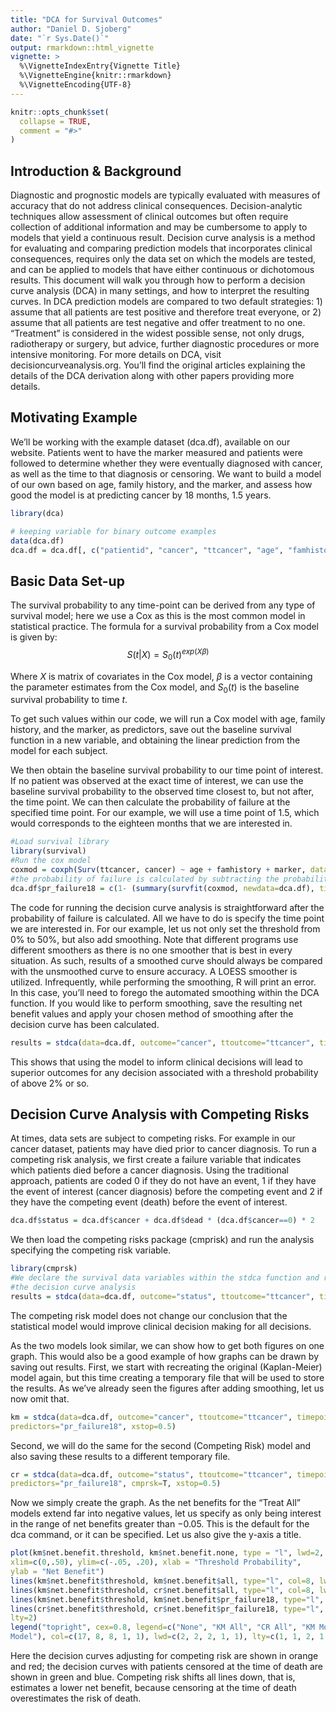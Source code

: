 ```yaml
---
title: "DCA for Survival Outcomes"
author: "Daniel D. Sjoberg"
date: "`r Sys.Date()`"
output: rmarkdown::html_vignette
vignette: >
  %\VignetteIndexEntry{Vignette Title}
  %\VignetteEngine{knitr::rmarkdown}
  %\VignetteEncoding{UTF-8}
---
```


```r
knitr::opts_chunk$set(
  collapse = TRUE,
  comment = "#>"
)
```

## Introduction & Background

Diagnostic and prognostic models are typically evaluated with measures of accuracy that do not address clinical consequences. Decision-analytic techniques allow assessment of clinical outcomes but often require collection of additional information and may be cumbersome to apply to models that yield a continuous result. Decision curve analysis is a method for evaluating and comparing prediction models that incorporates  clinical consequences, requires only the data set on which the models are tested, and can be applied to models that have either continuous or dichotomous results.  This document will walk you through how to perform a decision curve analysis (DCA) in many settings, and how to interpret the resulting curves.  In DCA prediction models are compared to two default strategies: 1) assume that all patients are test positive and therefore treat everyone, or 2) assume that all patients are test negative and offer treatment to no one. “Treatment” is considered in the widest possible sense, not only drugs, radiotherapy or surgery, but advice, further diagnostic procedures or more intensive monitoring.  For more details on DCA, visit decisioncurveanalysis.org.  You’ll find the original articles explaining the details of the DCA derivation along with other papers providing more details.

## Motivating Example

We’ll be working with the example dataset (dca.df), available on our website.  Patients went to have the marker measured and patients were followed to determine whether they were eventually diagnosed with cancer, as well as the time to that diagnosis or censoring. We want to build a model of our own based on age, family history, and the marker, and assess how good the model is at predicting cancer by 18 months, 1.5 years. 

```r
library(dca)

# keeping variable for binary outcome examples
data(dca.df)
dca.df = dca.df[, c("patientid", "cancer", "ttcancer", "age", "famhistory", "marker", "dead")]
```

## Basic Data Set-up

The survival probability to any time-point can be derived from any type of survival model; here we use a Cox as this is the most common model in statistical practice.  The formula for a survival probability from a Cox model is given by:
$$
S(t|X) = S_0(t)^{exp(X\beta)}
$$

Where $X$ is matrix of covariates in the Cox model, $\beta$ is a vector containing the parameter estimates from the Cox model, and $S_0(t)$ is the baseline survival probability to time $t$.

To get such values within our code, we will run a Cox model with age, family history, and the marker, as predictors, save out the baseline survival function in a new variable, and obtaining the linear prediction from the model for each subject.

We then obtain the baseline survival probability to our time point of interest. If no patient was observed at the exact time of interest, we can use the baseline survival probability to the observed time closest to, but not after, the time point. We can then calculate the probability of failure at the specified time point. For our example, we will use a time point of 1.5, which would corresponds to the eighteen months that we are interested in.

```r
#Load survival library
library(survival)
#Run the cox model
coxmod = coxph(Surv(ttcancer, cancer) ~ age + famhistory + marker, data=dca.df)
#the probability of failure is calculated by subtracting the probability of #survival from 1. 
dca.df$pr_failure18 = c(1- (summary(survfit(coxmod, newdata=dca.df), times=1.5)$surv))
```

The code for running the decision curve analysis is straightforward after the probability of failure is calculated. All we have to do is specify the time point we are interested in. For our example, let us not only set the threshold from 0% to 50%, but also add smoothing.  Note that different programs use different smoothers as there is no one smoother that is best in every situation. As such, results of a smoothed curve should always be compared with the unsmoothed curve to ensure accuracy. 
A LOESS smoother is utilized.  Infrequently, while performing the smoothing, R will print an error.  In this case, you’ll need to forego the automated smoothing within the DCA function.  If you would like to perform smoothing, save the resulting net benefit values and apply your chosen method of smoothing after the decision curve has been calculated.

```r
results = stdca(data=dca.df, outcome="cancer", ttoutcome="ttcancer", timepoint=1.5, predictors="pr_failure18", xstop=0.5, smooth=TRUE)
```

This shows that using the model to inform clinical decisions will lead to superior outcomes for any decision associated with a threshold probability of above 2% or so.

## Decision Curve Analysis with Competing Risks
At times, data sets are subject to competing risks. For example in our cancer dataset, patients may have died prior to cancer diagnosis. To run a competing risk analysis, we first create a failure variable that indicates which patients died before a cancer diagnosis. Using the traditional approach, patients are coded 0 if they do not have an event, 1 if they have the event of interest (cancer diagnosis) before the competing event and 2 if they have the competing event (death) before the event of interest. 

```r
dca.df$status = dca.df$cancer + dca.df$dead * (dca.df$cancer==0) * 2
```

We then load the competing risks package (cmprisk) and run the analysis specifying the competing risk variable.

```r
library(cmprsk)
#We declare the survival data variables within the stdca function and run
#the decision curve analysis
results = stdca(data=dca.df, outcome="status", ttoutcome="ttcancer", timepoint=1.5, predictors="pr_failure18", cmprsk=TRUE, smooth=TRUE, xstop=0.5)
```

The competing risk model does not change our conclusion that the statistical model would improve clinical decision making for all decisions. 

As the two models look similar, we can show how to get both figures on one graph. This would also be a good example of how graphs can be drawn by saving out results. First, we start with recreating the original (Kaplan-Meier) model again, but this time creating a temporary file that will be used to store the results. As we’ve already seen the figures after adding smoothing, let us now omit that. 

```r
km = stdca(data=dca.df, outcome="cancer", ttoutcome="ttcancer", timepoint=1.5, 
predictors="pr_failure18", xstop=0.5)
```

Second, we will do the same for the second (Competing Risk) model and also saving these results to a different temporary file. 

```r
cr = stdca(data=dca.df, outcome="status", ttoutcome="ttcancer", timepoint=1.5, 
predictors="pr_failure18", cmprsk=T, xstop=0.5)
```

Now we simply create the graph. As the net benefits for the “Treat All” models extend far into negative values, let us specify as only being interest in the range of net benefits greater than −0.05. This is the default for the dca command, or it can be specified. Let us also give the y-axis a title. 

```r
plot(km$net.benefit.threshold, km$net.benefit.none, type = "l", lwd=2, 
xlim=c(0,.50), ylim=c(-.05, .20), xlab = "Threshold Probability", 
ylab = "Net Benefit")
lines(km$net.benefit$threshold, km$net.benefit$all, type="l", col=8, lwd=2)
lines(km$net.benefit$threshold, cr$net.benefit$all, type="l", col=8, lwd=2, lty=2)
lines(km$net.benefit$threshold, km$net.benefit$pr_failure18, type="l", col=1)
lines(cr$net.benefit$threshold, cr$net.benefit$pr_failure18, type="l", col = 1, 
lty=2)
legend("topright", cex=0.8, legend=c("None", "KM All", "CR All", "KM Model", "CR 
Model"), col=c(17, 8, 8, 1, 1), lwd=c(2, 2, 2, 1, 1), lty=c(1, 1, 2, 1, 2))
```

Here the decision curves adjusting for competing risk are shown in orange and red; the decision curves with patients censored at the time of death are shown in green and blue. Competing risk shifts all lines down, that is, estimates a lower net benefit, because censoring at the time of death overestimates the risk of death.
